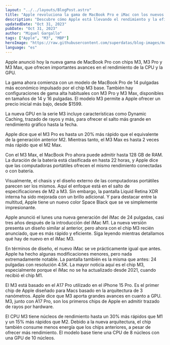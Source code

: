 ```yaml
---
layout: "../../layouts/BlogPost.astro"
title: "Apple revoluciona la gama de MacBook Pro e iMac con los nuevos chips M3, M3 Pro y M3 Max: Un salto cuántico en rendimiento"
description: "Descubre cómo Apple está llevando el rendimiento y la eficiencia al siguiente nivel con la introducción de su nueva línea de MacBook Pro e iMac. Equipados con los innovadores chips M3, M3 Pro y M3 Max, estos dispositivos ofrecen mejoras significativas en CPU y GPU, así como avances en duración de batería y capacidades gráficas. Desde modelos más accesibles hasta configuraciones de alta gama, hay algo para cada tipo de usuario en esta emocionante actualización."
updatedDate: "Oct 31, 2023"
pubDate: "Oct 31, 2023"
author: "Miguel Gargallo"
tags: ["Apple", "M3", "MBP"]
heroImage: "https://raw.githubusercontent.com/superdatas/blog-images/main/103123/imac2023.png"
language: "es"
---
```


Apple anunció hoy la nueva gama de MacBook Pro con chips M3, M3 Pro y M3 Max, que ofrecen importantes avances en el rendimiento de la CPU y la GPU.

La gama ahora comienza con un modelo de MacBook Pro de 14 pulgadas más económico impulsado por el chip M3 base. También hay configuraciones de gama alta habituales con M3 Pro y M3 Max, disponibles en tamaños de 14 y 16 pulgadas. El modelo M3 permite a Apple ofrecer un precio inicial más bajo, desde $1599.

La nueva GPU en la serie M3 incluye características como Dynamic Caching, trazado de rayos y más, para ofrecer el salto más grande en rendimiento gráfico hasta la fecha.

Apple dice que el M3 Pro es hasta un 20% más rápido que el equivalente de la generación anterior M2. Mientras tanto, el M3 Max es hasta 2 veces más rápido que el M2 Max.

Con el M3 Max, el MacBook Pro ahora puede admitir hasta 128 GB de RAM. La duración de la batería está clasificada en hasta 22 horas, y Apple dice que las computadoras portátiles ofrecen el mismo rendimiento conectadas o con batería.

Visualmente, el chasis y el diseño externo de las computadoras portátiles parecen ser los mismos. Aquí el enfoque está en el salto de especificaciones de M2 a M3. Sin embargo, la pantalla Liquid Retina XDR interna ha sido mejorada con un brillo adicional. Y para destacar entre la multitud, Apple tiene un nuevo color Space Black que se ve simplemente impresionante.

Apple anunció el lunes una nueva generación del iMac de 24 pulgadas, casi tres años después de la introducción del iMac M1. La nueva versión presenta un diseño similar al anterior, pero ahora con el chip M3 recién anunciado, que es más rápido y eficiente. Siga leyendo mientras detallamos qué hay de nuevo en el iMac M3.

En términos de diseño, el nuevo iMac se ve prácticamente igual que antes. Apple ha hecho algunas modificaciones menores, pero nada extremadamente notable. La pantalla también es la misma que antes: 24 pulgadas con resolución 4.5K. La mayor noticia aquí es el chip M3, especialmente porque el iMac no se ha actualizado desde 2021, cuando recibió el chip M1.

El M3 está basado en el A17 Pro utilizado en el iPhone 15 Pro. Es el primer chip de Apple diseñado para Macs basado en la arquitectura de 3 nanómetros. Apple dice que M3 aporta grandes avances en cuanto a GPU. M3, junto con A17 Pro, son los primeros chips de Apple en admitir trazado de rayos por hardware.

El CPU M3 tiene núcleos de rendimiento hasta un 30% más rápidos que M1 y un 15% más rápidos que M2. Debido a la nueva arquitectura, el chip también consume menos energía que los chips anteriores, a pesar de ofrecer más rendimiento. El modelo base tiene una CPU de 8 núcleos con una GPU de 10 núcleos.
